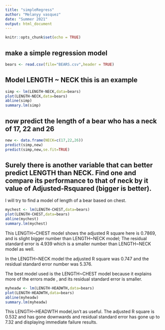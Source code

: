 ```yaml
---
title: "simpleRegress"
author: "Melanyy vasquez"
date: "Summer 2021"
output: html_document
---
```


```r
knitr::opts_chunk$set(echo = TRUE)
```

## make a simple regression model

```r
bears <- read.csv(file="BEARS.csv",header = TRUE)
```

## Model LENGTH ~ NECK  this is an example  

```r
simp <- lm(LENGTH~NECK,data=bears)
plot(LENGTH~NECK,data=bears)
abline(simp)
summary.lm(simp)
```

## now predict the length of a bear who has a neck of 17, 22 and 26


```r
new <- data.frame(NECK=c(17,22,26))
predict(simp,new)
predict(simp,new,se.fit=TRUE)
```
## Surely there is another variable that can better predict LENGTH than NECK. Find one and compare its performance to that of neck by it value of Adjusted-Rsquared (bigger is better).

I will try to find a model of length of a bear based on chest. 


```r
mychest <- lm(LENGTH~CHEST,data=bears)
plot(LENGTH~CHEST,data=bears)
abline(mychest)
summary.lm(mychest)
```

This LENGTH~CHEST model shows the adjusted R square here is 0.7869, and is slight bigger number than LENGTH~NECK model; The residual standard error is 4.939 which is a smaller number than LENGTH~NECK model as well.

In the LENGTH~NECK model the adjusted R square was 0.747 and the residual standard error number was 5.376. 

The best model used is the LENGTH~CHEST model because it explains more of the errors made , and its residual standard error is smaller.



```r
myheadw <- lm(LENGTH~HEADWTH,data=bears)
plot(LENGTH~HEADWTH,data=bears)
abline(myheadw)
summary.lm(myheadw)
```

This LENGTH~HEADWTH model,isn't as useful. 
The adjusted R square is 0.532 and has gone downwards and residual standard error has gone up to 7.32 and displaying immediate failure results.







